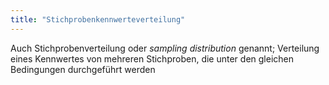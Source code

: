 ```yaml
---
title: "Stichprobenkennwerteverteilung"
---
```


Auch Stichprobenverteilung oder *sampling distribution* genannt; Verteilung eines Kennwertes von mehreren Stichproben, die unter den gleichen Bedingungen durchgeführt werden


